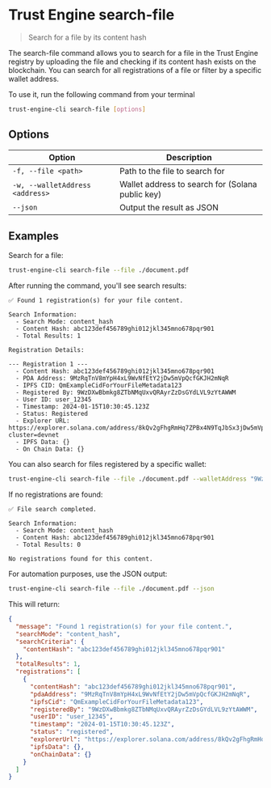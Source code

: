 # Trust Engine search-file

> Search for a file by its content hash

The search-file command allows you to search for a file in the Trust Engine registry by uploading the file and checking if its content hash exists on the blockchain. You can search for all registrations of a file or filter by a specific wallet address.

To use it, run the following command from your terminal

```bash
trust-engine-cli search-file [options]
```

## Options

| Option                      | Description                                       |
| --------------------------- | ------------------------------------------------- |
| `-f, --file <path>`         | Path to the file to search for                   |
| `-w, --walletAddress <address>` | Wallet address to search for (Solana public key) |
| `--json`                    | Output the result as JSON                         |

## Examples

Search for a file:

```bash
trust-engine-cli search-file --file ./document.pdf
```

After running the command, you'll see search results:

```
✅ Found 1 registration(s) for your file content.

Search Information:
  - Search Mode: content_hash
  - Content Hash: abc123def456789ghi012jkl345mno678pqr901
  - Total Results: 1

Registration Details:

--- Registration 1 ---
  - Content Hash: abc123def456789ghi012jkl345mno678pqr901
  - PDA Address: 9MzRqTnV8mYpH4xL9WvNfEtY2jDw5mVpQcfGKJH2mNqR
  - IPFS CID: QmExampleCidForYourFileMetadata123
  - Registered By: 9WzDXwBbmkg8ZTbNMqUxvQRAyrZzDsGYdLVL9zYtAWWM
  - User ID: user_12345
  - Timestamp: 2024-01-15T10:30:45.123Z
  - Status: Registered
  - Explorer URL: https://explorer.solana.com/address/8kQv2gFhgRmHq7ZPBx4N9TqJbSx3jDw5mVpL1WzNfEtY?cluster=devnet
  - IPFS Data: {}
  - On Chain Data: {}
```

You can also search for files registered by a specific wallet:

```bash
trust-engine-cli search-file --file ./document.pdf --walletAddress "9WzDXwBbmkg8ZTbNMqUxvQRAyrZzDsGYdLVL9zYtAWWM"
```

If no registrations are found:

```
✅ File search completed.

Search Information:
  - Search Mode: content_hash
  - Content Hash: abc123def456789ghi012jkl345mno678pqr901
  - Total Results: 0

No registrations found for this content.
```

For automation purposes, use the JSON output:

```bash
trust-engine-cli search-file --file ./document.pdf --json
```

This will return:

```json
{
  "message": "Found 1 registration(s) for your file content.",
  "searchMode": "content_hash",
  "searchCriteria": {
    "contentHash": "abc123def456789ghi012jkl345mno678pqr901"
  },
  "totalResults": 1,
  "registrations": [
    {
      "contentHash": "abc123def456789ghi012jkl345mno678pqr901",
      "pdaAddress": "9MzRqTnV8mYpH4xL9WvNfEtY2jDw5mVpQcfGKJH2mNqR",
      "ipfsCid": "QmExampleCidForYourFileMetadata123",
      "registeredBy": "9WzDXwBbmkg8ZTbNMqUxvQRAyrZzDsGYdLVL9zYtAWWM",
      "userID": "user_12345",
      "timestamp": "2024-01-15T10:30:45.123Z",
      "status": "registered",
      "explorerUrl": "https://explorer.solana.com/address/8kQv2gFhgRmHq7ZPBx4N9TqJbSx3jDw5mVpL1WzNfEtY?cluster=devnet",
      "ipfsData": {},
      "onChainData": {}
    }
  ]
}
```
